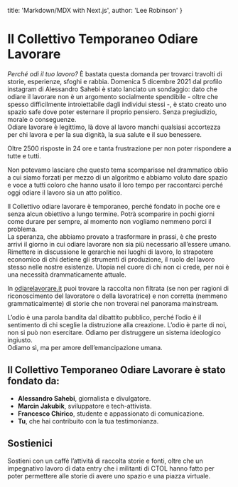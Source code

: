 
  title: 'Markdown/MDX with Next.js',
  author: 'Lee Robinson'
}

# Il Collettivo Temporaneo Odiare Lavorare

*Perché odi il tuo lavoro?* È bastata questa domanda per trovarci travolti di storie, esperienze, sfoghi e rabbia. Domenica 5 dicembre 2021 dal profilo instagram di Alessandro Sahebi è stato lanciato un sondaggio: dato che odiare il lavorare non è un argomento socialmente spendibile - oltre che spesso difficilmente introiettabile dagli individui stessi -, è stato creato uno spazio safe dove poter esternare il proprio pensiero. Senza pregiudizio, morale o conseguenze.  
Odiare lavorare è legittimo, là dove al lavoro manchi qualsiasi accortezza per chi lavora e per la sua dignità, la sua salute e il suo benessere.

Oltre 2500 risposte in 24 ore e tanta frustrazione per non poter rispondere a tutte e tutti.

Non potevamo lasciare che questo tema scomparisse nel drammatico oblio a cui siamo forzati per mezzo di un algoritmo e abbiamo voluto dare spazio e voce a tutti coloro che hanno usato il loro tempo per raccontarci perché oggi odiare il lavoro sia un atto politico.
  

Il Collettivo odiare lavorare è temporaneo, perché fondato in poche ore e senza alcun obiettivo a lungo termine. Potrà scomparire in pochi giorni come durare per sempre, al momento non vogliamo nemmeno porci il problema.  
La speranza, che abbiamo provato a trasformare in prassi, è che presto arrivi il giorno in cui odiare lavorare non sia più necessario all’essere umano.  
Rimettere in discussione le gerarchie nei luoghi di lavoro, lo strapotere economico di chi detiene gli strumenti di produzione, il ruolo del lavoro stesso nelle nostre esistenze. Utopia nel cuore di chi non ci crede, per noi è una necessità drammaticamente attuale.

In [odiarelavorare.it](https://odiarelavorare.it) puoi trovare la raccolta non filtrata (se non per ragioni di riconoscimento del lavoratore o della lavoratrice) e non corretta (nemmeno grammaticalmente) di storie che non troverai nel panorama mainstream.

L’odio è una parola bandita dal dibattito pubblico, perché l’odio è il sentimento di chi sceglie la distruzione alla creazione. L’odio è parte di noi, non si può non esercitare. Odiamo per distruggere un sistema ideologico ingiusto.  
Odiamo sì, ma per amore dell’emancipazione umana.

 
## Il Collettivo Temporaneo Odiare Lavorare è stato fondato da:
  
* **Alessandro Sahebi**, giornalista e divulgatore.
* **Marcin Jakubik**, sviluppatore e tech-attivista.
* **Francesco Chirico**, studente e appassionato di comunicazione.
* **Tu**, che hai contribuito con la tua testimonianza.

## Sostienici
Sostieni con un caffè l’attività di raccolta storie e fonti, oltre che un impegnativo lavoro di data entry che i militanti di CTOL hanno fatto per poter permettere alle storie di avere uno spazio e una piazza virtuale.
